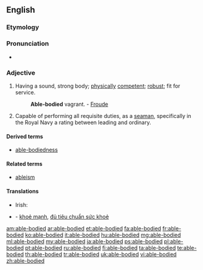 ==English==

===Etymology===
{{rfe}}

===Pronunciation===
* {{a|US}} {{IPA|/ˈei.bl̩ˌbɑ.did/}}

===Adjective===
{{en-adj|head=[[able]]-[[body|bodied]]}}

# Having a sound, strong body; [[physically]] [[competent]]; [[robust]]; fit for service.
#: '''Able-bodied''' vagrant. - [[w:James Anthony Froude|Froude]]
# {{context|nautical}} Capable of performing all requisite duties, as a [[seaman]], specifically in the Royal Navy a rating between leading and ordinary.

====Derived terms====
* [[able-bodiedness]]

====Related terms====
* [[ableism]]

====Translations====
{{trans-top|having a sound, strong body; physically competent; robust}}
* Irish: {{t-|ga|infheidhme}}
{{trans-mid}}
{{trans-bottom}}

{{checktrans-top}}
* {{ttbc|vi}} - [[khoẻ mạnh]], [[đủ tiêu chuẩn sức khoẻ]]
{{trans-bottom}}

[[am:able-bodied]]
[[ar:able-bodied]]
[[et:able-bodied]]
[[fa:able-bodied]]
[[fr:able-bodied]]
[[ko:able-bodied]]
[[it:able-bodied]]
[[hu:able-bodied]]
[[mg:able-bodied]]
[[ml:able-bodied]]
[[my:able-bodied]]
[[ja:able-bodied]]
[[ps:able-bodied]]
[[pl:able-bodied]]
[[pt:able-bodied]]
[[ru:able-bodied]]
[[fi:able-bodied]]
[[ta:able-bodied]]
[[te:able-bodied]]
[[th:able-bodied]]
[[tr:able-bodied]]
[[uk:able-bodied]]
[[vi:able-bodied]]
[[zh:able-bodied]]